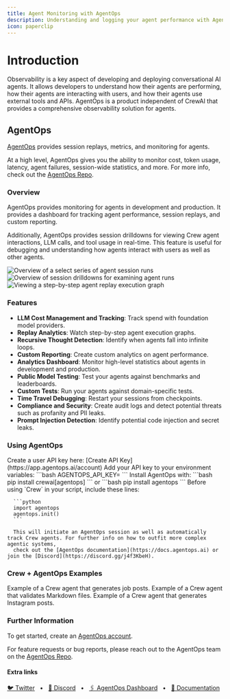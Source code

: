 ```yaml
---
title: Agent Monitoring with AgentOps
description: Understanding and logging your agent performance with AgentOps.
icon: paperclip
---
```


# Introduction

Observability is a key aspect of developing and deploying conversational AI agents. It allows developers to understand how their agents are performing, 
how their agents are interacting with users, and how their agents use external tools and APIs. 
AgentOps is a product independent of CrewAI that provides a comprehensive observability solution for agents.

## AgentOps

[AgentOps](https://agentops.ai/?=crew) provides session replays, metrics, and monitoring for agents.

At a high level, AgentOps gives you the ability to monitor cost, token usage, latency, agent failures, session-wide statistics, and more. 
For more info, check out the [AgentOps Repo](https://github.com/AgentOps-AI/agentops).

### Overview

AgentOps provides monitoring for agents in development and production. 
It provides a dashboard for tracking agent performance, session replays, and custom reporting.

Additionally, AgentOps provides session drilldowns for viewing Crew agent interactions, LLM calls, and tool usage in real-time. 
This feature is useful for debugging and understanding how agents interact with users as well as other agents.

![Overview of a select series of agent session runs](/images/agentops-overview.png)
![Overview of session drilldowns for examining agent runs](/images/agentops-session.png)
![Viewing a step-by-step agent replay execution graph](/images/agentops-replay.png)

### Features

- **LLM Cost Management and Tracking**: Track spend with foundation model providers.
- **Replay Analytics**: Watch step-by-step agent execution graphs.
- **Recursive Thought Detection**: Identify when agents fall into infinite loops.
- **Custom Reporting**: Create custom analytics on agent performance.
- **Analytics Dashboard**: Monitor high-level statistics about agents in development and production.
- **Public Model Testing**: Test your agents against benchmarks and leaderboards.
- **Custom Tests**: Run your agents against domain-specific tests.
- **Time Travel Debugging**: Restart your sessions from checkpoints.
- **Compliance and Security**: Create audit logs and detect potential threats such as profanity and PII leaks.
- **Prompt Injection Detection**: Identify potential code injection and secret leaks.

### Using AgentOps

<Steps>
   <Step title="Create an API Key">
      Create a user API key here: [Create API Key](https://app.agentops.ai/account)
   </Step>
   <Step title="Configure Your Environment">
      Add your API key to your environment variables:
      ```bash
      AGENTOPS_API_KEY=<YOUR_AGENTOPS_API_KEY>
      ```
   </Step>
   <Step title="Install AgentOps">
      Install AgentOps with:
      ```bash
      pip install crewai[agentops]
      ```
      or
      ```bash
      pip install agentops
      ```
   </Step>
   <Step title="Initialize AgentOps">
      Before using `Crew` in your script, include these lines:

      ```python
      import agentops
      agentops.init()
      ```

      This will initiate an AgentOps session as well as automatically track Crew agents. For further info on how to outfit more complex agentic systems, 
      check out the [AgentOps documentation](https://docs.agentops.ai) or join the [Discord](https://discord.gg/j4f3KbeH).
   </Step>
</Steps>

### Crew + AgentOps Examples

<CardGroup cols={3}>
  <Card
  title="Job Posting"
  color="#F3A78B"
  href="https://github.com/joaomdmoura/crewAI-examples/tree/main/job-posting"
  icon="briefcase"
    iconType="solid"
  >
    Example of a Crew agent that generates job posts.
  </Card>
  <Card
    title="Markdown Validator"
    color="#F3A78B"
    href="https://github.com/joaomdmoura/crewAI-examples/tree/main/markdown_validator"
    icon="markdown"
      iconType="solid"
    >
         Example of a Crew agent that validates Markdown files.
    </Card>
    <Card
    title="Instagram Post"
    color="#F3A78B"
    href="https://github.com/joaomdmoura/crewAI-examples/tree/main/instagram_post"
    icon="square-instagram"
      iconType="brands"
    >
      Example of a Crew agent that generates Instagram posts.
  </Card>
</CardGroup>

### Further Information

To get started, create an [AgentOps account](https://agentops.ai/?=crew).

For feature requests or bug reports, please reach out to the AgentOps team on the [AgentOps Repo](https://github.com/AgentOps-AI/agentops).

#### Extra links

<a href="https://twitter.com/agentopsai/">🐦 Twitter</a>
<span>&nbsp;&nbsp;•&nbsp;&nbsp;</span>
<a href="https://discord.gg/JHPt4C7r">📢 Discord</a>
<span>&nbsp;&nbsp;•&nbsp;&nbsp;</span>
<a href="https://app.agentops.ai/?=crew">🖇️ AgentOps Dashboard</a>
<span>&nbsp;&nbsp;•&nbsp;&nbsp;</span>
<a href="https://docs.agentops.ai/introduction">📙 Documentation</a>